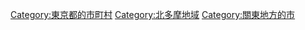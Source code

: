 {{Commonscat|Higashiyamato, Tokyo}}
{{Catmore}}

{{DEFAULTSORT:Higashiyamato-shi}}
[[Category:東京都的市町村|Category:東京都的市町村]]
[[Category:北多摩地域|Category:北多摩地域]]
[[Category:關東地方的市|Category:關東地方的市]]